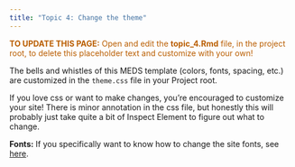 ---
title: "Topic 4: Change the theme"
---

<p style="color: #ba5e00"><b>TO UPDATE THIS PAGE:</b> Open and edit the <b>topic_4.Rmd</b> file, in the project root, to delete this placeholder text and customize with your own!</p>

The bells and whistles of this MEDS template (colors, fonts, spacing, etc.) are customized in the `theme.css` file in your Project root. 

If you love css or want to make changes, you're encouraged to customize your site! There is minor annotation in the css file, but honestly this will probably just take quite a bit of Inspect Element to figure out what to change. 

**Fonts:** If you specifically want to know how to change the site fonts, see [here](module_9.html).
